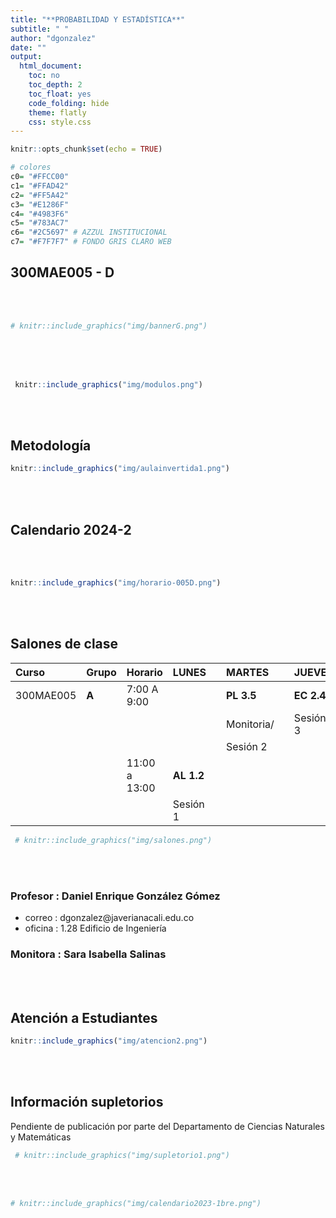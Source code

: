 ```yaml
---
title: "**PROBABILIDAD Y ESTADÍSTICA**"
subtitle: " "
author: "dgonzalez"
date: ""
output:
  html_document:
    toc: no
    toc_depth: 2
    toc_float: yes
    code_folding: hide
    theme: flatly
    css: style.css
---
```



```r
knitr::opts_chunk$set(echo = TRUE)

# colores
c0= "#FFCC00"
c1= "#FFAD42"
c2= "#FF5A42"
c3= "#E1286F"
c4= "#4983F6"
c5= "#783AC7"
c6= "#2C5697" # AZZUL INSTITUCIONAL
c7= "#F7F7F7" # FONDO GRIS CLARO WEB


```

## **300MAE005 - D**

<br/><br/>



```r
# knitr::include_graphics("img/bannerG.png")
```


<br/><br/><br/>


```r
 knitr::include_graphics("img/modulos.png")
```
<br/><br/>



## **Metodología**

<div class="box2"> 
```r
knitr::include_graphics("img/aulainvertida1.png")
```

</div>

<br/><br/>

## **Calendario 2024-2**
<div class="box2">


<br/><br/>


```r
knitr::include_graphics("img/horario-005D.png")
```

</div>

<br/><br/>

## **Salones de clase**
<div class="box2">




|Curso     | **Grupo** | Horario       | **LUNES**  |                | **MARTES**    |                | **JUEVES**  |
|:---------|:----------|:--------------|:-----------|:---------------|:--------------|:---------------|:------------|
|300MAE005 |  **A**    | 7:00 A 9:00   |            |                |  **PL 3.5**   |                | **EC 2.4**  |
|          |           |               |            |                |  Monitoria/   |                | Sesión 3    |
|          |           |               |            |                |  Sesión 2     |                |             |
|          |           |11:00 a 13:00  | **AL 1.2** |                |               |                |             |
|          |           |               | Sesión 1   |                |               |                |             |


```r
 # knitr::include_graphics("img/salones.png")
```

</div>

<br/><br/>

<div class="box2">

### **Profesor** : Daniel Enrique González Gómez 

* correo : dgonzalez@javerianacali.edu.co
* oficina : 1.28 Edificio de Ingeniería


### **Monitora** : Sara Isabella Salinas

</div>

<br/><br/>

## **Atención a Estudiantes**
<div class="box2">



```r
knitr::include_graphics("img/atencion2.png")
```

</div>

<br/><br/>


## **Información supletorios**
<div class="box2">

Pendiente de publicación por parte del Departamento de Ciencias Naturales y Matemáticas



```r
 # knitr::include_graphics("img/supletorio1.png")
```

</div>

<br/><br/>


```r
# knitr::include_graphics("img/calendario2023-1bre.png")
```
